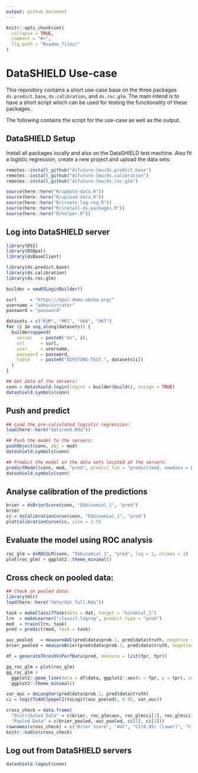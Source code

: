 ```yaml
---
output: github_document
---
```


<!-- README.md is generated from README.Rmd. Please edit that file -->

```r
knitr::opts_chunk$set(
  collapse = TRUE,
  comment = "#>",
  fig.path = "Readme_files/"
)
```

# DataSHIELD Use-case

This repository contains a short use-case base on the three packages `ds.predict.base`, `ds.calibration`, and `ds.roc.glm`. The main intend is to have a short script which can be used for testing the functionality of these packages.

The following contains the script for the use-case as well as the output.

## DataSHIELD Setup

Install all packages locally and also on the DataSHIELD test machine. Also fit a logistic regression, create a new project and upload the data sets:

```r
remotes::install_github("difuture-lmu/ds.predict.base")
remotes::install_github("difuture-lmu/ds.calibration")
remotes::install_github("difuture-lmu/ds.roc.glm")

source(here::here("R/update-data.R"))
source(here::here("R/upload-data.R"))
source(here::here("R/create-log-reg.R"))
source(here::here("R/install-ds-packages.R"))
source(here::here("R/helper.R"))
```

## Log into DataSHIELD server

```r
library(DSI)
library(DSOpal)
library(dsBaseClient)

library(ds.predict.base)
library(ds.calibration)
library(ds.roc.glm)

builder = newDSLoginBuilder()

surl     = "https://opal-demo.obiba.org/"
username = "administrator"
password = "password"

datasets = c("KUM", "MRI", "UKA", "UKT")
for (i in seq_along(datasets)) {
  builder$append(
    server   = paste0("ds", i),
    url      = surl,
    user     = username,
    password = password,
    table    = paste0("DIFUTURE-TEST.", datasets[i])
  )
}

## Get data of the servers:
conn = datashield.login(logins = builder$build(), assign = TRUE)
datashield.symbols(conn)
```

## Push and predict

```r
## Load the pre-calculated logistic regression:
load(here::here("data/mod.Rda"))

## Push the model to the servers:
pushObject(conn, obj = mod)
datashield.symbols(conn)

## Predict the model on the data sets located at the servers:
predictModel(conn, mod, "pred", predict_fun = "predict(mod, newdata = D, type = 'response')")
datashield.symbols(conn)
```

## Analyse calibration of the predictions

```r
brier = dsBrierScore(conn, "D$binomial_1", "pred")
brier
cc = dsCalibrationCurve(conn, "D$binomial_1", "pred")
plotCalibrationCurve(cc, size = 1.5)
```

## Evaluate the model using ROC analysis

```r
roc_glm = dsROCGLM(conn, "D$binomial_1", "pred", lag = 1, ntimes = 1)
plot(roc_glm) + ggplot2::theme_minimal()
```

## Cross check on pooled data:

```r
## Check on pooled data:
library(mlr)
load(here::here("data/dat_full.Rda"))

task = makeClassifTask(data = dat, target = "binomial_1")
lrn  = makeLearner("classif.logreg", predict.type = "prob")
mod  = train(lrn, task)
pred = predict(mod, task = task)

auc_pooled   = measureAUC(pred$data$prob.1, pred$data$truth, negative = 0, positive = 1)
brier_pooled = measureBrier(pred$data$prob.1, pred$data$truth, negative = 0, positive = 1)

df = generateThreshVsPerfData(pred, measure = list(fpr, tpr))

gg_roc_glm = plot(roc_glm)
gg_roc_glm +
  ggplot2::geom_line(data = df$data, ggplot2::aes(x = fpr, y = tpr), color = "dark red", alpha = 0.6) +
  ggplot2::theme_minimal()

var_auc = deLongVar(pred$data$prob.1, pred$data$truth)
ci = logitToAUC(pepeCI(toLogit(auc_pooled), 0.05, var_auc))

cross_check = data.frame(
  "Distributed Data" = c(brier, roc_glm$auc, roc_glm$ci[1], roc_glm$ci[2]),
  "Pooled Data" = c(brier_pooled, auc_pooled, ci[1], ci[2]))
rownames(cross_check) = c("Brier Score", "AUC", "CI(0.95) (lower)", "CI(0.95) (upper)")
knitr::kable(cross_check)
```

## Log out from DataSHIELD servers

```r
datashield.logout(conn)
```
